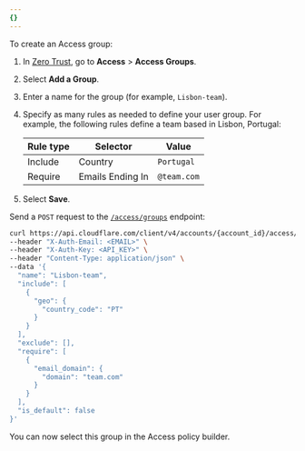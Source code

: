 ```yaml
---
{}
---
```



To create an Access group:

<Tabs syncKey="dashPlusAPI"> <TabItem label="Dashboard">

1. In [Zero Trust](https://one.dash.cloudflare.com), go to **Access** > **Access Groups**.
2. Select **Add a Group**.
3. Enter a name for the group (for example, `Lisbon-team`).
4. Specify as many rules as needed to define your user group. For example, the following rules define a team based in Lisbon, Portugal:

   | Rule type | Selector         | Value       |
   | --------- | ---------------- | ----------- |
   | Include   | Country          | `Portugal`  |
   | Require   | Emails Ending In | `@team.com` |

5. Select **Save**.

</TabItem>

<TabItem label="API">

Send a `POST` request to the [`/access/groups`](/api/operations/access-groups-create-an-access-group) endpoint:

```bash
curl https://api.cloudflare.com/client/v4/accounts/{account_id}/access/groups \
--header "X-Auth-Email: <EMAIL>" \
--header "X-Auth-Key: <API_KEY>" \
--header "Content-Type: application/json" \
--data '{
  "name": "Lisbon-team",
  "include": [
    {
      "geo": {
        "country_code": "PT"
      }
    }
  ],
  "exclude": [],
  "require": [
    {
      "email_domain": {
        "domain": "team.com"
      }
    }
  ],
  "is_default": false
}'
```

</TabItem> </Tabs>

You can now select this group in the Access policy builder.
